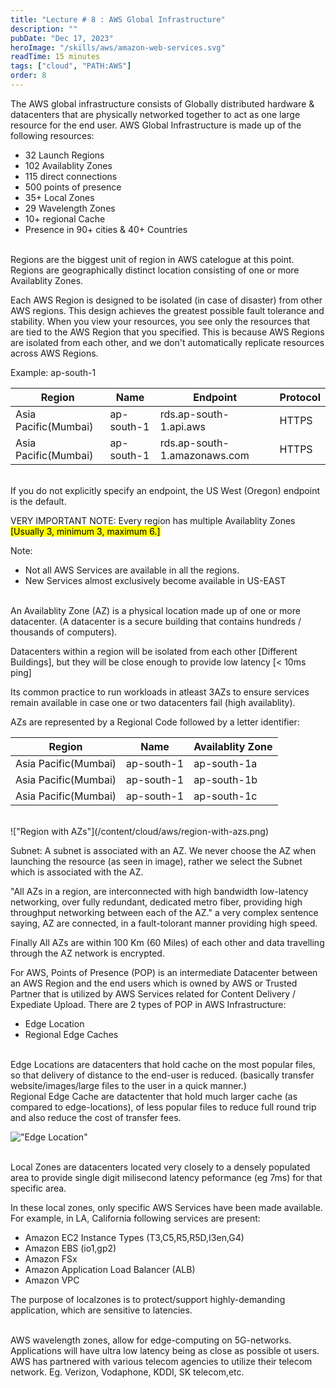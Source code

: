 ```yaml
---
title: "Lecture # 8 : AWS Global Infrastructure"
description: ""
pubDate: "Dec 17, 2023"
heroImage: "/skills/aws/amazon-web-services.svg"
readTime: 15 minutes
tags: ["cloud", "PATH:AWS"]
order: 8
---
```



<Section link="intro-to-aws-infrastructure" title="Introduction" />
The AWS global infrastructure consists of Globally distributed hardware & datacenters
that are physically networked together to act as one large resource for the end user.
AWS Global Infrastructure is made up of the following resources:
<ul class="list-disc pl-6">
	<li>32 Launch Regions</li>
	<li>102 Availablity Zones</li>
	<li>115 direct connections</li>
	<li>500 points of presence</li>
	<li>35+ Local Zones</li>
	<li>29 Wavelength Zones</li>
	<li>10+ regional Cache</li>
	<li>Presence in 90+ cities & 40+ Countries</li>
</ul>
<br />
<Section link="region" title="Region" />
Regions are the biggest unit of region in AWS catelogue at this point. Regions are
geographically distinct location consisting of one or more Availablity Zones.

Each AWS Region is designed to be isolated (in case of disaster) from other AWS regions. This design achieves the greatest possible fault tolerance and stability.
When you view your resources, you see only the resources that are tied to the AWS Region that you specified. This is because AWS Regions are isolated from each other, and we don't automatically replicate resources across AWS Regions.

Example: ap-south-1

| Region               | Name       | Endpoint                     | Protocol |
| -------------------- | ---------- | ---------------------------- | -------- |
| Asia Pacific(Mumbai) | ap-south-1 | rds.ap-south-1.api.aws       | HTTPS    |
| Asia Pacific(Mumbai) | ap-south-1 | rds.ap-south-1.amazonaws.com | HTTPS    |

<br />
If you do not explicitly specify an endpoint, the US West (Oregon) endpoint is the
default.

VERY IMPORTANT NOTE: Every region has multiple Availablity Zones <mark>[Usually 3, minimum 3, maximum 6.]</mark>

Note:

<ul class="list-disc pl-6">
	<li>Not all AWS Services are available in all the regions.</li>
	<li>New Services almost exclusively become available in US-EAST</li>
</ul>

<br />
<Section link="az" title="Availablity Zones" />
An Availablity Zone (AZ) is a physical location made up of one or more
datacenter. (A datacenter is a secure building that contains hundreds /
thousands of computers).

Datacenters within a region will be isolated from each other [Different Buildings], but they will be close enough to provide low latency [&lt; 10ms ping]

Its common practice to run workloads in atleast 3AZs to ensure services remain available in case one or two datacenters fail (high availablity).

AZs are represented by a Regional Code followed by a letter identifier:

| Region               | Name       | Availablity Zone |
| -------------------- | ---------- | ---------------- |
| Asia Pacific(Mumbai) | ap-south-1 | ap-south-1a      |
| Asia Pacific(Mumbai) | ap-south-1 | ap-south-1b      |
| Asia Pacific(Mumbai) | ap-south-1 | ap-south-1c      |

<br />
!["Region with AZs"](/content/cloud/aws/region-with-azs.png)

Subnet:
A subnet is associated with an AZ. We never choose the AZ when launching the resource (as seen in image), rather we select the Subnet which is associated with the AZ.

"All AZs in a region, are interconnected with high bandwidth low-latency networking, over fully redundant, dedicated metro fiber, providing high throughput networking between each of the AZ."
a very complex sentence saying, AZ are connected, in a fault-tolorant manner providing high speed.

Finally All AZs are within 100 Km (60 Miles) of each other and data travelling through the AZ network is encrypted.

<Section link="az" title="Points of Presence" />
For AWS, Points of Presence (POP) is an intermediate Datacenter between an AWS Region
and the end users which is owned by AWS or Trusted Partner that is utilized by AWS
Services related for Content Delivery / Expediate Upload. There are 2 types of POP
in AWS Infrastructure:
<ul class="list-disc pl-6">
	<li>Edge Location</li>
	<li>Regional Edge Caches</li>
</ul>

<br />
<Section link="edge-location" title="Edge Location" />
Edge Locations are datacenters that hold cache on the most popular files, so
that delivery of distance to the end-user is reduced. (basically transfer
website/images/large files to the user in a quick manner.)

<br />
<Section link="regional-edge-cache" title="Regional Edge Cache" />
Regional Edge Cache are datactenter that hold much larger cache (as compared to
edge-locations), of less popular files to reduce full round trip and also reduce
the cost of transfer fees.

!["Edge Location"](/content/cloud/aws/edge-location.svg)

<br />
<Section link="local-zones" title="Local Zones" />
Local Zones are datacenters located very closely to a densely populated area to
provide single digit milisecond latency peformance (eg 7ms) for that specific
area.

In these local zones, only specific AWS Services have been made available. For example, in LA, California following services are present:

<ul class="list-disc pl-6">
	<li>Amazon EC2 Instance Types (T3,C5,R5,R5D,I3en,G4)</li>
	<li>Amazon EBS (io1,gp2)</li>
	<li>Amazon FSx</li>
	<li>Amazon Application Load Balancer (ALB)</li>
	<li>Amazon VPC</li>
</ul>

The purpose of localzones is to protect/support highly-demanding application, which are sensitive to latencies.

<br/>
<Section link="wavelength-zones" title="Wavelength Zones" />
AWS wavelength zones, allow for edge-computing on 5G-networks. Applications will have ultra low latency being as close as possible ot users.
AWS has partnered with various telecom agencies to utilize their telecom network. Eg. Verizon, Vodaphone, KDDI, SK telecom,etc.